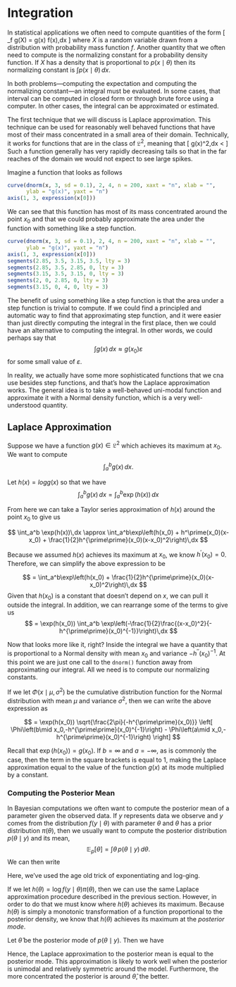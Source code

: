 # Integration

In statistical applications we often need to compute quantities of the form
\[
\mathbb{E}_f g(X) = \int g(x) f(x)\,dx
\]
where $X$ is a random variable drawn from a distribution with probability mass function $f$. Another quantity that we often need to compute is the normalizing constant for a probability density function. If $X$ has a density that is proportional to $p(x\mid\theta)$ then its normalizing constant is $\int p(x\mid\theta)\,dx$.

In both problems---computing the expectation and computing the normalizing constant---an integral must be evaluated. In some cases, that interval can be computed in closed form or through brute force using a computer. In other cases, the integral can be approximated or estimated. 

The first technique that we will discuss is Laplace approximation. This technique can be used for reasonably well behaved functions that have most of their mass concentrated in a small area of their domain. Technically, it works for functions that are in the class of $\mathfrak{L}^2$, meaning that
\[
\int g(x)^2\,dx < \infty
\]
Such a function generally has very rapidly decreasing tails so that in the far reaches of the domain we would not expect to see large spikes.

Imagine a function that looks as follows

```r
curve(dnorm(x, 3, sd = 0.1), 2, 4, n = 200, xaxt = "n", xlab = "", 
      ylab = "g(x)", yaxt = "n")
axis(1, 3, expression(x[0]))
```

We can see that this function has most of its mass concentrated around the point $x_0$ and that we could probably approximate the area under the function with something like a step function.

```r
curve(dnorm(x, 3, sd = 0.1), 2, 4, n = 200, xaxt = "n", xlab = "", 
      ylab = "g(x)", yaxt = "n")
axis(1, 3, expression(x[0]))
segments(2.85, 3.5, 3.15, 3.5, lty = 3)
segments(2.85, 3.5, 2.85, 0, lty = 3)
segments(3.15, 3.5, 3.15, 0, lty = 3)
segments(2, 0, 2.85, 0, lty = 3)
segments(3.15, 0, 4, 0, lty = 3)
```
The benefit of using something like a step function is that the area under a step function is trivial to compute. If we could find a principled and automatic way to find that approximating step function, and it were easier than just directly computing the integral in the first place, then we could have an alternative to computing the integral. In other words, we could perhaps say that
$$
\int g(x)\,dx \approx g(x_0)\varepsilon
$$
for some small value of $\varepsilon$. 

In reality, we actually have some more sophisticated functions that we cna use besides step functions, and that's how the Laplace approximation works. The general idea is to take a well-behaved uni-modal function and approximate it with a Normal density function, which is a very well-understood quantity.


## Laplace Approximation

Suppose we have a function $g(x)\in\mathfrak{L}^2$ which achieves its maximum at $x_0$. We want to compute
$$
\int_a^b g(x)\, dx.
$$

Let $h(x) = log g(x)$ so that we have 
$$
\int_a^b g(x)\,dx = \int_a^b \exp(h(x))\,dx
$$

From here we can take a Taylor series approximation of $h(x)$ around the point $x_0$ to give us

$$
\int_a^b \exp(h(x))\,dx
 \approx 
\int_a^b\exp\left(h(x_0) + h^\prime(x_0)(x-x_0) 
+ \frac{1}{2}h^{\prime\prime}(x_0)(x-x_0)^2\right)\,dx
$$


Because we assumed $h(x)$ achieves its maximum at $x_0$, we know $h^\prime(x_0) = 0$. Therefore, we can simplify the above expression to be

$$
= 
\int_a^b\exp\left(h(x_0) + \frac{1}{2}h^{\prime\prime}(x_0)(x-x_0)^2\right)\,dx
$$
Given that $h(x_0)$ is a constant that doesn't depend on $x$, we can pull it outside the integral. In addition, we can rearrange some of the terms to give us 
$$
=
\exp(h(x_0))
\int_a^b
\exp\left(-\frac{1}{2}\frac{(x-x_0)^2}{-h^{\prime\prime}(x_0)^{-1}}\right)\,dx
$$

Now that looks more like it, right? Inside the integral we have a quantity that is proportional to a Normal density with mean $x_0$ and variance $-h^{\prime\prime}(x_0)^{-1}$. At this point we are just one call to the `dnorm()` function away from approximating our integral. All we need is to compute our normalizing constants.

If we let $\Phi(x\mid \mu, \sigma^2)$ be the cumulative distribution function for the Normal distribution with mean $\mu$ and variance $\sigma^2$, then we can write the above expression as

$$
=
\exp(h(x_0))
\sqrt{\frac{2\pi}{-h^{\prime\prime}(x_0)}}
\left[
\Phi\left(b\mid x_0,-h^{\prime\prime}(x_0)^{-1}\right)
- \Phi\left(a\mid x_0,-h^{\prime\prime}(x_0)^{-1}\right)
\right]
$$

Recall that $\exp(h(x_0)) = g(x_0)$. If $b=\infty$ and $a = -\infty$, as is commonly the case, then the term in the square brackets is equal to $1$, making the Laplace approximation equal to the value of the function $g(x)$ at its mode multiplied by a constant.


### Computing the Posterior Mean

In Bayesian computations we often want to compute the posterior mean of a parameter given the observed data. If $y$ represents data we observe and $y$ comes from the distribution $f(y\mid\theta)$ with parameter $\theta$ and $\theta$ has a prior distribution $\pi(\theta)$, then we usually want to compute the posterior distribution $p(\theta\mid y)$ and its mean,
$$
\mathbb{E}_p[\theta]
=
\int \theta\, p(\theta\mid y)\,d\theta.
$$
We can then write

\begin{eqnarray*}
\int \theta\,p(\theta\mid y)\,dx
& = &
\frac{
\theta\,f(y\mid\theta)\pi(\theta)\,d\theta
}{
\int f(y\mid\theta)\pi(\theta)\,d\theta
}\\
& = &
\frac{
\int\theta\,\exp(\log f(y\mid\theta)\pi(\theta))\,d\theta
}{
\int\exp(\log f(y\mid\theta)\pi(\theta)\,d\theta)
}
\end{eqnarray*}
Here, we've used the age old trick of exponentiating and log-ging.

If we let $h(\theta) = \log f(y\mid\theta)\pi(\theta)$, then we can use the same Laplace approximation procedure described in the previous section. However, in order to do that we must know where $h(\theta)$ achieves its maximum. Because $h(\theta)$ is simply a monotonic transformation of a function proportional to the posterior density, we know that $h(\theta)$ achieves its maximum at the *posterior mode*. 

Let $\hat{\theta}$ be the posterior mode of $p(\theta\mid y)$. Then we have

\begin{eqnarray*}
\int \theta\,p(\theta\mid y)\,dx
& \approx &
\frac{
\int\theta
\exp\left(
h(\hat{\theta})
+ \frac{1}{2}h^{\prime\prime}(\hat{\theta})(\theta-\hat{\theta})^2
\right)\,d\theta
}{
\int
\exp\left(
h(\hat{\theta})
+ \frac{1}{2}h^{\prime\prime}(\hat{\theta})(\theta-\hat{\theta})^2
\right)\,d\theta
}\\
& = &
\frac{
\int\theta
\exp\left(
\frac{1}{2}h^{\prime\prime}(\hat{\theta})(\theta-\hat{\theta})^2
\right)\,d\theta
}{
\int
\exp\left(
\frac{1}{2}h^{\prime\prime}(\hat{\theta})(\theta-\hat{\theta})^2
\right)\,d\theta
}\\
& = &
\frac{
\int
\theta
\sqrt{\frac{2\pi}{-h^{\prime\prime}(\hat{\theta})}}
\varphi\left(\theta\mid\hat{\theta},-h^{\prime\prime}(\hat{\theta})^{-1}\right)
\,d\theta
}{
\int
\sqrt{\frac{2\pi}{-h^{\prime\prime}(\hat{\theta})}}
\varphi\left(\theta\mid\hat{\theta},-h^{\prime\prime}(\hat{\theta})^{-1}\right)
\,d\theta
}\\
& = &
\hat{\theta}
\end{eqnarray*}

Hence, the Laplace approximation to the posterior mean is equal to the posterior mode. This approximation is likely to work well when the posterior is unimodal and relatively symmetric around the model. Furthermore, the more concentrated the posterior is around $\hat{\theta}$, the better.








